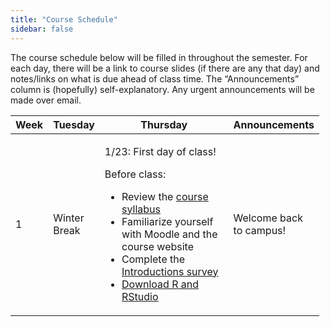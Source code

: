 ```yaml
---
title: "Course Schedule"
sidebar: false
---
```


The course schedule below will be filled in throughout the semester. For each day, there will be a link to course slides (if there are any that day) and notes/links on what is due ahead of class time. The “Announcements” column is (hopefully) self-explanatory. Any urgent announcements will be made over email.

+----------+--------------+------------------------------------------------------------------------------+-------------------------+
| Week     | Tuesday      | Thursday                                                                     | Announcements           |
+==========+==============+==============================================================================+=========================+
| 1        | Winter Break | 1/23: First day of class!                                                    | Welcome back to campus! |
|          |              |                                                                              |                         |
|          |              | Before class:                                                                |                         |
|          |              |                                                                              |                         |
|          |              | -   Review the [course syllabus](syllabus.qmd)                               |                         |
|          |              | -   Familiarize yourself with Moodle and the course website                  |                         |
|          |              | -   Complete the [Introductions survey](https://forms.gle/Wra1dy35ozJUAmNs8) |                         |
|          |              | -   [Download R and RStudio](tech_setup.qmd)                                 |                         |
+----------+--------------+------------------------------------------------------------------------------+-------------------------+

<!-- ## Course Schedule & Announcements -->

<!-- ::: {.callout-tip icon=false collapse="false" title="Week 1: 1/23 - 1/31 (Data fundamentals, univariate visualization and summaries, and intro to simple linear regression)"} -->

<!-- #### Announcements -->

<!-- Welcome back to campus! -->

<!-- #### Thursday -->

<!-- Before class: -->

<!-- - Review the [course syllabus](syllabus.qmd)  -->

<!-- - Familiarize yourself with Moodle and the course website -->

<!-- - Complete the [Introductions survey](https://forms.gle/mXYCQfrz7Qryk1vW8) -->

<!-- - [Download R and RStudio](tech_setup.qmd) -->

<!-- ::: -->

<!-- ::: {.callout-tip icon=false collapse="true" title="Week 2: 1/27 - 1/31 (Simple linear regression)"} -->

<!-- #### Announcements -->

<!-- - Practice Problems #1 will be due on Friday, 9/13 at 5pm! -->

<!-- - Friday, 9/13 is also the add/drop deadline -->

<!-- - Preceptor office hours start this week--see the course calendar for times -->

<!-- #### Tuesday -->

<!-- Before class: -->

<!-- - Complete today’s checkpoint on Moodle -->

<!--   - Do either the readings or videos for the Day 3 Activity (see Moodle for links) -->

<!--   - due 30 minutes before class on 9/10 -->

<!-- #### Thursday -->

<!-- Before class: -->

<!-- - Complete today’s checkpoint on Moodle -->

<!--   - Do either the readings or videos for the Day 4 Activity (see Moodle for links) -->

<!--   - due 30 minutes before class on 9/12 -->

<!-- ::: -->

<!-- ::: {.callout-tip icon=false collapse="true" title="Week 3: 9/16 - 9/20 (Simple linear regression: model evaluation and variable transformations)"} -->

<!-- #### Announcements -->

<!-- - Practice Problems #2 will be due Friday, 9/20 at 5pm -->

<!-- - Reminder that preceptor office hours are held in the Sub-Hub (the glass room in the middle of the *first* floor of OLRI) -->

<!--   - see Moodle for the preceptor office hours calendar, or add [this calendar](https://calendar.google.com/calendar/u/5?cid=Y181NGJlMTEzOWZmYzE1YmI0ZDBmYTc2OGM2MGJiODFjYmZiM2M2MGFhM2Y1OTFjMTM3YjBlNzBiOTkwYmQ0NjlhQGdyb3VwLmNhbGVuZGFyLmdvb2dsZS5jb20) in your Mac Google account -->

<!-- - Please remember to read your email 🥲 -->

<!-- #### Tuesday -->

<!-- Before class: -->

<!-- - Complete the [Project Preferences survey](https://forms.gle/1zrKb8c7pGwHjWxh7) -->

<!-- - Complete today’s checkpoint on Moodle -->

<!--   - Do either the readings or videos for the Day 5 Activity (see Moodle for links) -->

<!--   - due 30 minutes before class on 9/17 -->

<!-- #### Thursday -->

<!-- Before class:  -->

<!-- - Complete today’s checkpoint on Moodle -->

<!--   - Do either the readings or videos for the Day 6 Activity (see Moodle for links) -->

<!-- - Library data discovery day! -->

<!-- ::: -->

<!-- ::: {.callout-tip icon=false collapse="true" title="Week 4: 9/23 - 9/27 (Simple linear regression: categorical predictors)"} -->

<!-- #### Announcements -->

<!-- #### Tuesday -->

<!-- Before class: -->

<!-- - No readings/videos/checkpoints for today! -->

<!-- #### Thursday -->

<!-- - Quiz 1 today (1 hour in class) -->

<!-- ::: -->

<!-- ::: {.callout-tip icon=false collapse="true" title="Week 5: 9/30 - 10/4 (Multiple linear regression: principles + confounding)"} -->

<!-- #### Announcements -->

<!-- - Grades for Quiz #1 and PP #2 are posted on Moodle -->

<!-- - Practice Problems #3 will be due Friday, 10/4 at 5pm -->

<!-- #### Tuesday -->

<!-- Before class: -->

<!-- - Complete today’s checkpoint on Moodle -->

<!--   - due 30 minutes before class on 10/1 -->

<!-- #### Thursday -->

<!-- Before class: -->

<!-- - Complete today’s checkpoint on Moodle -->

<!--   - due 30 minutes before class on 10/3 -->

<!-- ::: -->

<!-- ::: {.callout-tip icon=false collapse="true" title="Week 6: 10/7 - 10/11 (Multiple linear regression: interaction)"} -->

<!-- #### Announcements -->

<!-- - Practice Problems #4 will be due Friday, 10/11 at 5pm -->

<!-- - Try to submit Project Checkpoint #1 by Friday, 10/11 at 11pm -->

<!-- -  -->

<!-- #### Tuesday -->

<!-- #### Thursday -->

<!-- Before class: -->

<!-- - Complete today’s checkpoints (note that there are two!) on Moodle -->

<!--   - due ~~30 minutes before class on 10/10~~ 30 minutes before usual class time on Friday, 10/11, since I forgot to open the checkpoints on Moodle at the usual time -->

<!-- ::: -->

<!-- ::: {.callout-tip icon=false collapse="true" title="Week 7: 10/14 - 10/18 (Multiple linear regression: model building) (Fall Break)"} -->

<!-- #### Announcements -->

<!-- #### Tuesday -->

<!-- No Moodle checkpoint today -->

<!-- #### Thursday -->

<!-- No class! (Fall Break) -->

<!-- ::: -->

<!-- ::: {.callout-tip icon=false collapse="true" title="Week 8: 10/21 - 10/25 (Logistic regression)"} -->

<!-- #### Announcements -->

<!-- #### Tuesday -->

<!-- #### Thursday -->

<!-- ::: -->

<!-- ::: {.callout-tip icon=false collapse="true" title="Week 9: 10/28 - 11/1 (Tools for statistical inference)"} -->

<!-- #### Announcements -->

<!-- #### Tuesday -->

<!-- #### Thursday -->

<!-- Quiz #2 -->

<!-- ::: -->

<!-- ::: {.callout-tip icon=false collapse="true" title="Week 10: 11/4 - 11/8 (Confidence intervals)"} -->

<!-- #### Announcements -->

<!-- PP#6 due on Friday, 11/8 at 5pm -->

<!-- #### Tuesday -->

<!-- Before class: -->

<!-- - Complete today’s checkpoint on Moodle -->

<!--   - due 30 minutes before class on 11/5 -->

<!-- #### Thursday -->

<!-- Before class: -->

<!-- - Complete today’s checkpoint on Moodle -->

<!--   - due 30 minutes before class on 11/7 -->

<!-- ::: -->

<!-- ::: {.callout-tip icon=false collapse="false" title="Week 11: 11/11 - 11/15 (Hypothesis testing)"} -->

<!-- #### Announcements -->

<!-- PP#7 due on Friday, 11/15 at 5pm -->

<!-- #### Tuesday -->

<!-- Before class: -->

<!-- - Complete today’s checkpoint on Moodle -->

<!--   - due 30 minutes before class on 11/12 -->

<!-- #### Thursday -->

<!-- Before class: -->

<!-- - No checkpoint due today -->

<!-- ::: -->

<!-- ::: {.callout-tip icon=false collapse="true" title="Week 12: 11/18 - 11/22 (Hypothesis testing)"} -->

<!-- #### Announcements -->

<!-- #### Tuesday -->

<!-- #### Thursday -->

<!-- ::: -->

<!-- ::: {.callout-tip icon=false collapse="true" title="Week 13: 11/25 - 11/29 (Hypothesis testing, p-values) (Thanksgiving Break)"} -->

<!-- #### Announcements -->

<!-- #### Tuesday -->

<!-- #### Thursday -->

<!-- ::: -->

<!-- ::: {.callout-tip icon=false collapse="true" title="Week 14: 12/2 - 12/6 (Project work)"} -->

<!-- #### Announcements -->

<!-- #### Tuesday -->

<!-- #### Thursday -->

<!-- ::: -->

<!-- ::: {.callout-tip icon=false collapse="true" title="Week 15: 12/9 - 12/13 (Project work, paper, and presentations)"} -->

<!-- #### Announcements -->

<!-- #### Tuesday -->

<!-- (Last day of class) -->

<!-- ::: -->
